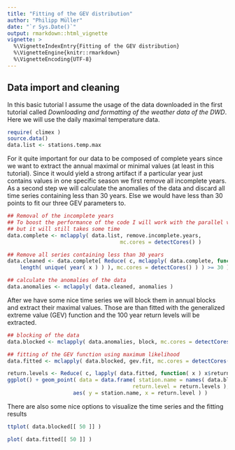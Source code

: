 ```yaml
---
title: "Fitting of the GEV distribution"
author: "Philipp Müller"
date: "`r Sys.Date()`"
output: rmarkdown::html_vignette
vignette: >
  %\VignetteIndexEntry{Fitting of the GEV distribution}
  %\VignetteEngine{knitr::rmarkdown}
  %\VignetteEncoding{UTF-8}
---
```


## Data import and cleaning
In this basic tutorial I assume the usage of the data downloaded in the first tutorial called *Downloading and formatting of the weather data of the DWD*. Here we will use the daily maximal temperature data.
```r
require( climex )
source.data()
data.list <- stations.temp.max
```

For it quite important for our data to be composed of complete years since we want to extract the annual maximal or minimal values (at least in this tutorial). Since it would yield a strong artifact if a particular year just contains values in one specific season we first remove all incomplete years.
As a second step we will calculate the anomalies of the data and discard all time series containing less than 30 years. Else we would have less than 30 points to fit our three GEV parameters to.

```r
## Removal of the incomplete years
## To boost the performance of the code I will work with the parallel version of the lapply function
## but it will still takes some time
data.complete <- mclapply( data.list, remove.incomplete.years,
                                    mc.cores = detectCores() )

## Remove all series containing less than 30 years
data.cleaned <- data.complete[ Reduce( c, mclapply( data.complete, function( x )
    length( unique( year( x ) ) ), mc.cores = detectCores() ) ) >= 30 ]

## calculate the anomalies of the data
data.anomalies <- mclapply( data.cleaned, anomalies )
```

After we have some nice time series we will block them in annual blocks and extract their maximal values. Those are than fitted with the generalized extreme value (GEV) function and the 100 year return levels will be extracted.

```r
## blocking of the data
data.blocked <- mclapply( data.anomalies, block, mc.cores = detectCores() )

## fitting of the GEV function using maximum likelihood
data.fitted <- mclapply( data.blocked, gev.fit, mc.cores = detectCores() )

return.levels <- Reduce( c, lapply( data.fitted, function( x ) x$return.level ) )
ggplot() + geom_point( data = data.frame( station.name = names( data.blocked ),
                                        return.level = return.levels ),
                     aes( y = station.name, x = return.level ) )
```

There are also some nice options to visualize the time series and the fitting results
```r
ttplot( data.blocked[[ 50 ]] )

plot( data.fitted[[ 50 ]] )
```
